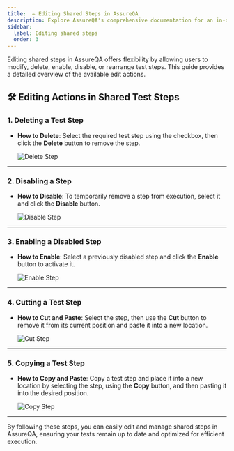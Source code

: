 ```yaml
---
title:  ✏️ Editing Shared Steps in AssureQA
description: Explore AssureQA's comprehensive documentation for an in-depth look at our services and tools.
sidebar:
  label: Editing shared steps 
  order: 3
---
```


Editing shared steps in AssureQA offers flexibility by allowing users to modify, delete, enable, disable, or rearrange test steps. This guide provides a detailed overview of the available edit actions.

## 🛠️ Editing Actions in Shared Test Steps

### 1. Deleting a Test Step

- **How to Delete**: Select the required test step using the checkbox, then click the **Delete** button to remove the step.

   ![Delete Step](./SharedImages/1.Delete%20steps%20in%20shared.png)

---
### 2. Disabling a Step

- **How to Disable**: To temporarily remove a step from execution, select it and click the **Disable** button.

   ![Disable Step](./SharedImages/3.Disable%20Test%20step.png)

---

### 3. Enabling a Disabled Step

- **How to Enable**: Select a previously disabled step and click the **Enable** button to activate it.

   ![Enable Step](./SharedImages/2.Enable%20step.png)

---


### 4. Cutting a Test Step

- **How to Cut and Paste**: Select the step, then use the **Cut** button to remove it from its current position and paste it into a new location.

   ![Cut Step](./SharedImages/4.Cut%20test%20step.png)

---

### 5. Copying a Test Step

- **How to Copy and Paste**: Copy a test step and place it into a new location by selecting the step, using the **Copy** button, and then pasting it into the desired position.

   ![Copy Step](./SharedImages/5.Copy%20test%20step.png)

---



By following these steps, you can easily edit and manage shared steps in AssureQA, ensuring your tests remain up to date and optimized for efficient execution.

